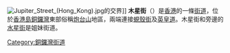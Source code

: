 [[File:Jupiter_Street_(Hong_Kong).jpg|thumb]]的交界]]
'''木星街'''（{{lang-en|Jupiter Street}}）是[[香港|香港]]的一條[[街道|街道]]，位於[[香港島|香港島]][[銅鑼灣|銅鑼灣]]東部俗稱[[炮台山|炮台山]]地區，兩端連接[[蜆殼街|蜆殼街]]及[[英皇道|英皇道]]。木星街和旁邊的[[水星街|水星街]]是姐妹街道。

{{HK-trans-stub}}

[[Category:銅鑼灣街道|Category:銅鑼灣街道]]
{{commonscat|Jupiter Street, Hong Kong}}